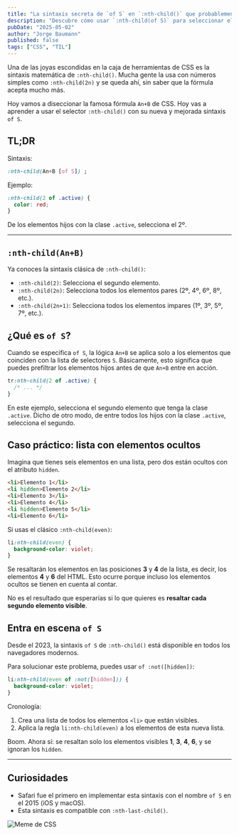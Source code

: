 ```yaml
---
title: "La sintaxis secreta de `of S` en `:nth-child()` que probablemente estás ignorando"
description: "Descubre cómo usar `:nth-child(of S)` para seleccionar elementos con una precisión quirúrgica digna de CSS moderno y evita errores comunes que ni sabías que estabas cometiendo."
pubDate: "2025-05-02"
author: "Jorge Baumann"
published: false
tags: ["CSS", "TIL"]
---
```



Una de las joyas escondidas en la caja de herramientas de CSS es la sintaxis matemática de `:nth-child()`. Mucha gente la usa con números simples como `:nth-child(2n)` y se queda ahí, sin saber que la fórmula acepta mucho más.

Hoy vamos a diseccionar la famosa fórmula `An+B` de CSS. Hoy vas a aprender a usar el selector `:nth-child()` con su nueva y mejorada sintaxis `of S`.

## TL;DR

Sintaxis:

```css
:nth-child(An+B [of S]) ;
```

Ejemplo:

```css
:nth-child(2 of .active) {
  color: red;
}
```

De los elementos hijos con la clase `.active`, selecciona el 2º.

---

## `:nth-child(An+B)`

Ya conoces la sintaxis clásica de `:nth-child()`:

- `:nth-child(2)`: Selecciona el segundo elemento.
- `:nth-child(2n)`: Selecciona todos los elementos pares (2º, 4º, 6º, 8º, etc.).
- `:nth-child(2n+1)`: Selecciona todos los elementos impares (1º, 3º, 5º, 7º, etc.).

## ¿Qué es `of S`?

Cuando se especifica `of S`, la lógica `An+B` se aplica solo a los elementos que coinciden con la lista de selectores `S`.
Básicamente, esto significa que puedes prefiltrar los elementos hijos antes de que `An+B` entre en acción.

```css
tr:nth-child(2 of .active) {
  /* ... */
}
```

En este ejemplo, selecciona el segundo elemento que tenga la clase `.active`.
Dicho de otro modo, de entre todos los hijos con la clase `.active`, selecciona el segundo.

## Caso práctico: lista con elementos ocultos

Imagina que tienes seis elementos en una lista, pero dos están ocultos con el atributo `hidden`.

```html
<li>Elemento 1</li>
<li hidden>Elemento 2</li>
<li>Elemento 3</li>
<li>Elemento 4</li>
<li hidden>Elemento 5</li>
<li>Elemento 6</li>
```

Si usas el clásico `:nth-child(even)`:

```css
li:nth-child(even) {
  background-color: violet;
}
```

<Demo1 />

Se resaltarán los elementos en las posiciones **3** y **4** de la lista, es decir, los elementos **4** y **6** del HTML.
Esto ocurre porque incluso los elementos ocultos se tienen en cuenta al contar.

No es el resultado que esperarías si lo que quieres es **resaltar cada segundo elemento visible**.

## Entra en escena `of S`

Desde el 2023, la sintaxis `of S` de `:nth-child()` está disponible en todos los navegadores modernos.

Para solucionar este problema, puedes usar `of :not([hidden])`:

```css
li:nth-child(even of :not([hidden])) {
  background-color: violet;
}
```

<Demo2 />

Cronología:

1. Crea una lista de todos los elementos `<li>` que están visibles.
2. Aplica la regla `li:nth-child(even)` a los elementos de esta nueva lista.

Boom. Ahora sí: se resaltan solo los elementos visibles **1**, **3**, **4**, **6**, y se ignoran los `hidden`.

---

## Curiosidades

- Safari fue el primero en implementar esta sintaxis con el nombre `of S` en el 2015 (iOS y macOS).
- Esta sintaxis es compatible con `:nth-last-child()`.

![Meme de CSS](../../assets/blog/la-sintaxis-secreta-de-of-s-en-nth-child-que-probablemente-estas-ignorando/image.png)
